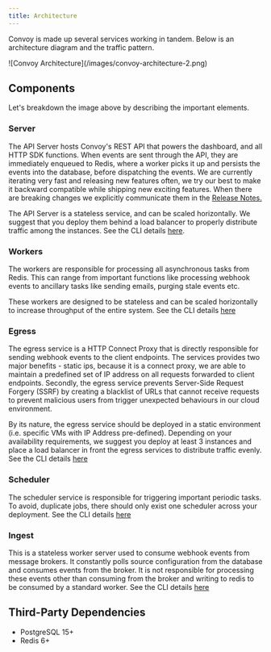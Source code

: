 ```yaml
---
title: Architecture
---
```


Convoy is made up several services working in tandem. Below is an architecture diagram and the traffic pattern.

<Frame>![Convoy Architecture](/images/convoy-architecture-2.png)</Frame>

## Components

Let's breakdown the image above by describing the important elements.

### Server

The API Server hosts Convoy's REST API that powers the dashboard, and all HTTP SDK functions. When events are sent through the API, they are immediately enqueued to Redis, where a worker picks it up and persists the events into the database, before dispatching the events. We are currently iterating very fast and releasing new features often, we try our best to make it backward compatible while shipping new exciting features. When there are breaking changes we explicitly communicate them in the [Release Notes.](https://getconvoy.io/docs/releases/version-8#release-highlights)

The API Server is a stateless service, and can be scaled horizontally. We suggest that you deploy them behind a load balancer to properly distribute traffic among the instances. See the CLI details [here](https://getconvoy.io/docs/cli#server).

### Workers

The workers are responsible for processing all asynchronous tasks from Redis. This can range from important functions like processing webhook events to ancillary tasks like sending emails, purging stale events etc.

These workers are designed to be stateless and can be scaled horizontally to increase throughput of the entire system. See the CLI details [here](https://getconvoy.io/docs/cli#worker)

### Egress

The egress service is a HTTP Connect Proxy that is directly responsible for sending webhook events to the client endpoints. The services provides two major benefits - static ips, because it is a connect proxy, we are able to maintain a predefined set of IP address on all requests forwarded to client endpoints. Secondly, the egress service prevents Server-Side Request Forgery (SSRF) by creating a blacklist of URLs that cannot receive requests to prevent malicious users from trigger unexpected behaviours in our cloud environment.

By its nature, the egress service should be deployed in a static environment (i.e. specific VMs with IP Address pre-defined). Depending on your availability requirements, we suggest you deploy at least 3 instances and place a load balancer in front the egress services to distribute traffic evenly. See the CLI details [here](https://getconvoy.io/docs/cli#egress)

### Scheduler

The scheduler service is responsible for triggering important periodic tasks. To avoid, duplicate jobs, there should only exist one scheduler across your deployment. See the CLI details [here](https://getconvoy.io/docs/cli#scheduler)

### Ingest

This is a stateless worker server used to consume webhook events from message brokers. It constantly polls source configuration from the database and consumes events from the broker. It is not responsible for processing these events other than consuming from the broker and writing to redis to be consumed by a standard worker. See the CLI details [here](https://getconvoy.io/docs/cli#ingest)

## Third-Party Dependencies

-  PostgreSQL 15+
-  Redis 6+